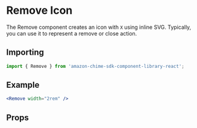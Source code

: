 

# Remove Icon

The Remove component creates an icon with `X` using inline SVG. Typically, you can use it to represent a remove or close action.

## Importing

```javascript
import { Remove } from 'amazon-chime-sdk-component-library-react';
```

## Example

<ThemeProvider theme={lightTheme}>
  <GlobalStyles />
  <Preview>
    <Remove width="2rem" />
  </Preview>
</ThemeProvider>

```jsx
<Remove width="2rem" />
```

## Props

<Props of={Remove} />
